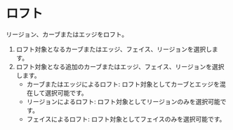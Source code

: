 
# ロフト

リージョン、カーブまたはエッジをロフト。

<Reference shortcut="L" command="Loft" button="" />


1. ロフト対象となるカーブまたはエッジ、フェイス、リージョンを選択します。
2. ロフト対象となる追加のカーブまたはエッジ、フェイス、リージョンを選択します。
    - カーブまたはエッジによるロフト: ロフト対象としてカーブとエッジを混在して選択可能です。
    - リージョンによるロフト: ロフト対象としてリージョンのみを選択可能です。
    - フェイスによるロフト: ロフト対象としてフェイスのみを選択可能です。




